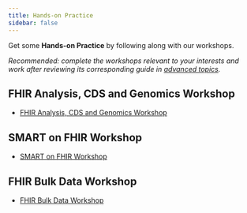 ```yaml
---
title: Hands-on Practice
sidebar: false
---
```


Get some **Hands-on Practice** by following along with our workshops.

*Recommended: complete the workshops relevant to your interests and work after reviewing its corresponding guide in [advanced topics](/sections/advanced-topics).*

## FHIR Analysis, CDS and Genomics Workshop

-   [FHIR Analysis, CDS and Genomics Workshop](/workshops/data-analysis-cds/index.qmd)

## SMART on FHIR Workshop

-   [SMART on FHIR Workshop](/workshops/smart-on-fhir/index.qmd)

## FHIR Bulk Data Workshop

-   [FHIR Bulk Data Workshop](/workshops/bulk-data/index.qmd)
